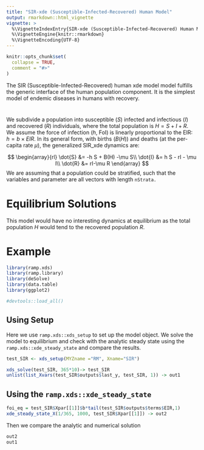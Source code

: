 ```yaml
---
title: "SIR-xde (Susceptible-Infected-Recovered) Human Model"
output: rmarkdown::html_vignette
vignette: >
  %\VignetteIndexEntry{SIR-xde (Susceptible-Infected-Recovered) Human Model}
  %\VignetteEngine{knitr::rmarkdown}
  %\VignetteEncoding{UTF-8}
---
```


```r
knitr::opts_chunk$set(
  collapse = TRUE,
  comment = "#>"
)
```

The SIR (Susceptible-Infected-Recovered) human xde model model fulfills the generic interface of the human population component. It is the simplest model of endemic diseases in humans with recovery.

# 

We subdivide a population into susceptible ($S$)  infected and infectious ($I$) and recovered ($R$) individuals, where the total population is $H = S+I+R.$ We assume the force of infection ($h$, FoI) is linearly proportional to the EIR: $h = b \times EIR.$ In its general form, with births ($B(H)$) and deaths (at the per-capita rate $\mu$), the generalized SIR_xde dynamics are:

$$
\begin{array}{rl}
\dot{S} &= -h S + B(H) -\mu S\\
\dot{I} &= h S  - rI - \mu I\\
\dot{R} &= rI-\mu R
\end{array}
$$
We are assuming that a population could be stratified, such that the variables and parameter are all vectors with length `nStrata.`

# Equilibrium Solutions

This model would have no interesting dynamics at equilibrium as the total population $H$ would tend to the recovered population $R$.

# Example

```r
library(ramp.xds)
library(ramp.library)
library(deSolve)
library(data.table)
library(ggplot2)
```


```r
#devtools::load_all()
```
## Using Setup
Here we use `ramp.xds::xds_setup` to set up the model object. We solve the model to equilibrium and check with the analytic steady state using the  `ramp.xds::xde_steady_state` and compare the results.



```r
test_SIR <- xds_setup(MYZname ="RM", Xname="SIR")
```

```r
xds_solve(test_SIR, 365*10)-> test_SIR
unlist(list_Xvars(test_SIR$outputs$last_y, test_SIR, 1)) -> out1
```

## Using the   `ramp.xds::xde_steady_state`

```r
foi_eq = test_SIR$Xpar[[1]]$b*tail(test_SIR$outputs$terms$EIR,1)
xde_steady_state_X(1/365, 1000, test_SIR$Xpar[[1]]) -> out2
```
Then we compare the analytic and numerical solution
```r
out2
out1
```

